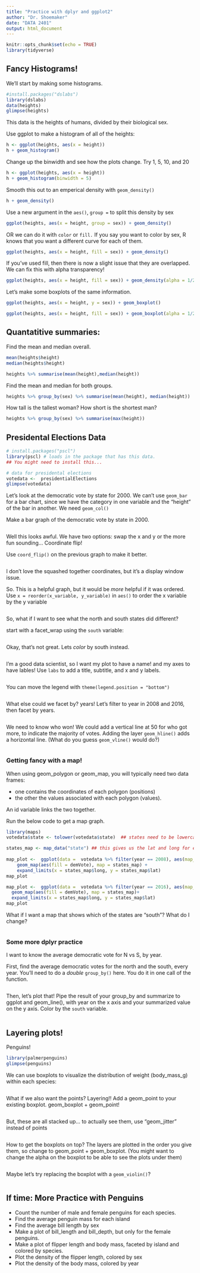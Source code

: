 ```yaml
---
title: "Practice with dplyr and ggplot2"
author: "Dr. Shoemaker"
date: "DATA 2401"
output: html_document
---
```


```r
knitr::opts_chunk$set(echo = TRUE)
library(tidyverse)
```

## Fancy Histograms!

We'll start by making some histograms.

```r
#install.packages("dslabs")
library(dslabs) 
data(heights)
glimpse(heights)
```

This data is the heights of humans, divided by their biological sex.

Use ggplot to make a histogram of all of the heights:

```r
h <- ggplot(heights, aes(x = height))
h + geom_histogram()
```

Change up the binwidth and see how the plots change. Try 1, 5, 10, and 20

```r
h <- ggplot(heights, aes(x = height))
h + geom_histogram(binwidth = 5)
```

Smooth this out to an emperical density with `geom_density()`

```r
h + geom_density()
```

Use a new argument in the `aes()`, `group =` to split this density by sex

```r
ggplot(heights, aes(x = height, group = sex)) + geom_density() 
```

OR we can do it with `color` or `fill.` If you say you want to color by sex, R knows that you want a different curve for each of them.

```r
ggplot(heights, aes(x = height, fill = sex)) + geom_density()

```

If you've used fill, then there is now a slight issue that they are overlapped. We can fix this with alpha transparency!

```r
ggplot(heights, aes(x = height, fill = sex)) + geom_density(alpha = 1/2)

```

Let's make some boxplots of the same information.

```r
ggplot(heights, aes(x = height, y = sex)) + geom_boxplot()

ggplot(heights, aes(x = height, fill = sex)) + geom_boxplot(alpha = 1/2)
```

## Quantatitive summaries:  

Find the mean and median overall. 

```r
mean(heights$height)
median(heights$height)

heights %>% summarise(mean(height),median(height))

```

Find the mean and median for both groups. 

```r
heights %>% group_by(sex) %>% summarise(mean(height), median(height))

```

How tall is the tallest woman? How short is the shortest man? 

```R
heights %>% group_by(sex) %>% summarise(max(height)) 

```

## Presidental Elections Data

```r
# install.packages("pscl")
library(pscl) # loads in the package that has this data. 
## You might need to install this...

# data for presidental elections
votedata <-  presidentialElections
glimpse(votedata)
```

Let's look at the democratic vote by state for 2000. We can't use `geom_bar` for a bar chart, since we have the category in one variable and the "height" of the bar in another. We need `geom_col()`

Make a bar graph of the democratic vote by state in 2000. 

```r



```

Well this looks awful. We have two options: swap the x and y or the more fun sounding... Coordinate flip! 

Use `coord_flip()` on the previous graph to make it better. 

```r



```

I don't love the squashed together coordinates, but it's a display window issue.

So. This is a helpful graph, but it would be *more* helpful if it was ordered. 
Use `x = reorder(x_variable, y_variable)` in `aes()` to order the x variable by the y variable

```r



```

So, what if I want to see what the north and south states did different?

start with a facet_wrap using the `south` variable:

```r


```

Okay, that's not great. Lets *color* by south instead.

```r


```

I'm a good data scientist, so I want my plot to have a name! and my axes to have lables! Use `labs` to add a title, subtitle, and x and y labels.

```r


```

You can move the legend with `theme(legend.position = "bottom")`

```r



```

What else could we facet by? years! Let's filter to year in 2008 and 2016, then facet by years.

```r



```

We need to know who won! We could add a vertical line at 50 for who got more, to indicate the majority of votes. Adding the layer `geom_hline()` adds a horizontal line. (What do you guess `geom_vline()` would do?)

```r


```

### Getting fancy with a map!

When using geom_polygon or geom_map, you will typically need two data frames:

-   one contains the coordinates of each polygon (positions)
-   the other the values associated with each polygon (values).

An id variable links the two together. 

Run the below code to get a map graph. 

```r
library(maps)
votedata$state <- tolower(votedata$state)  ## states need to be lowercase for linking

states_map <- map_data("state") ## this gives us the lat and long for each point of each state.
  
map_plot <-  ggplot(data =  votedata %>% filter(year == 2008), aes(map_id = state)) +
    geom_map(aes(fill = demVote), map = states_map) +
    expand_limits(x = states_map$long, y = states_map$lat)
map_plot  
```

```r
map_plot <-  ggplot(data =  votedata %>% filter(year == 2016), aes(map_id = state)) +
  geom_map(aes(fill = demVote), map = states_map)+
  expand_limits(x = states_map$long, y = states_map$lat)
map_plot  
```

What if I want a map that shows which of the states are "south"? What do I change?

```r


```


### Some more dplyr practice

I want to know the average democratic vote for N vs S, by year.

First, find the average democratic votes for the north and the south, every year. You'll need to do a *double* `group_by()` here. You do it in one call of the function.  

```r


```

Then, let's plot that! Pipe the result of your group_by and summarize to ggplot and geom_line(), with year on the x axis and your summarized value on the y axis. Color by the `south` variable. 

```r


```

## Layering plots!

Penguins!

```r
library(palmerpenguins)
glimpse(penguins)
```

We can use boxplots to visualize the distribution of weight (body_mass_g) within each species:

```r


```

What if we also want the points? Layering!! Add a geom_point to your existing boxplot. geom_boxplot + geom_point!

```r


```

But, these are all stacked up... to actually see them, use "geom_jitter" instead of points

```r


```

How to get the boxplots on top? The layers are plotted in the order you give them, so change to geom_point + geom_boxplot. (You might want to change the alpha on the boxplot to be able to see the plots under them)

```r



```

Maybe let's try replacing the boxplot with a `geom_violin()`?

```r



```

## If time: More Practice with Penguins 

-   Count the number of male and female penguins for each species.
-   Find the average penguin mass for each island
-   Find the average bill length by sex
-   Make a plot of bill_length and bill_depth, but only for the female penguins.
-   Make a plot of flipper length and body mass, faceted by island and colored by species.
-   Plot the density of the flipper length, colored by sex
-   Plot the density of the body mass, colored by year

```r



```
